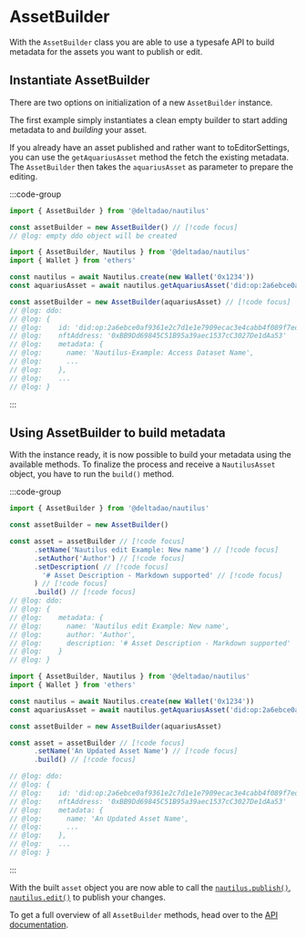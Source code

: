 # AssetBuilder

With the `AssetBuilder` class you are able to use a typesafe API to build metadata for the assets you want to publish or edit.

## Instantiate AssetBuilder

There are two options on initialization of a new `AssetBuilder` instance.

The first example simply instantiates a clean empty builder to start adding metadata to and *building* your asset.

If you already have an asset published and rather want to toEditorSettings, you can use the `getAquariusAsset` method the fetch the existing metadata. The `AssetBuilder` then takes the `aquariusAsset` as parameter to prepare the editing.

:::code-group
```ts twoslash [create]
import { AssetBuilder } from '@deltadao/nautilus'

const assetBuilder = new AssetBuilder() // [!code focus]
// @log: empty ddo object will be created
```

```ts twoslash [update]
import { AssetBuilder, Nautilus } from '@deltadao/nautilus'
import { Wallet } from 'ethers'

const nautilus = await Nautilus.create(new Wallet('0x1234'))
const aquariusAsset = await nautilus.getAquariusAsset('did:op:2a6ebce0af9361e2c7d1e1e7909ecac3e4cabb4f089f7edd51865e0b77a5c216') // [!code focus]

const assetBuilder = new AssetBuilder(aquariusAsset) // [!code focus]
// @log: ddo:
// @log: {
// @log:    id: 'did:op:2a6ebce0af9361e2c7d1e1e7909ecac3e4cabb4f089f7edd51865e0b77a5c216'
// @log:    nftAddress: '0xBB9Dd69845C51B95a39aec1537cC3027De1dAa53'
// @log:    metadata: {
// @log:      name: 'Nautilus-Example: Access Dataset Name',
// @log:      ...
// @log:    },
// @log:    ...
// @log: }
```
:::

## Using AssetBuilder to build metadata
With the instance ready, it is now possible to build your metadata using the available methods. To finalize the process and receive a `NautilusAsset` object, you have to run the `build()` method.

:::code-group
```ts twoslash [create]
import { AssetBuilder } from '@deltadao/nautilus'

const assetBuilder = new AssetBuilder()

const asset = assetBuilder // [!code focus]
      .setName('Nautilus edit Example: New name') // [!code focus]
      .setAuthor('Author') // [!code focus]
      .setDescription( // [!code focus]
        '# Asset Description - Markdown supported' // [!code focus]
      ) // [!code focus]
      .build() // [!code focus]
// @log: ddo:
// @log: {
// @log:    metadata: {
// @log:      name: 'Nautilus edit Example: New name',
// @log:      author: 'Author',
// @log:      description: '# Asset Description - Markdown supported'
// @log:    }
// @log: }
```

```ts twoslash [update]
import { AssetBuilder, Nautilus } from '@deltadao/nautilus'
import { Wallet } from 'ethers'

const nautilus = await Nautilus.create(new Wallet('0x1234'))
const aquariusAsset = await nautilus.getAquariusAsset('did:op:2a6ebce0af9361e2c7d1e1e7909ecac3e4cabb4f089f7edd51865e0b77a5c216')

const assetBuilder = new AssetBuilder(aquariusAsset)

const asset = assetBuilder // [!code focus]
      .setName('An Updated Asset Name') // [!code focus]
      .build() // [!code focus]

// @log: ddo:
// @log: {
// @log:    id: 'did:op:2a6ebce0af9361e2c7d1e1e7909ecac3e4cabb4f089f7edd51865e0b77a5c216'
// @log:    nftAddress: '0xBB9Dd69845C51B95a39aec1537cC3027De1dAa53'
// @log:    metadata: {
// @log:      name: 'An Updated Asset Name',
// @log:      ...
// @log:    },
// @log:    ...
// @log: }
```
:::

With the built `asset` object you are now able to call the [`nautilus.publish()`](/docs/guides/publish), [`nautilus.edit()`](/docs/guides/edit) to publish your changes.

To get a full overview of all `AssetBuilder` methods, head over to the [API documentation](/docs/api/assetbuilder/build).